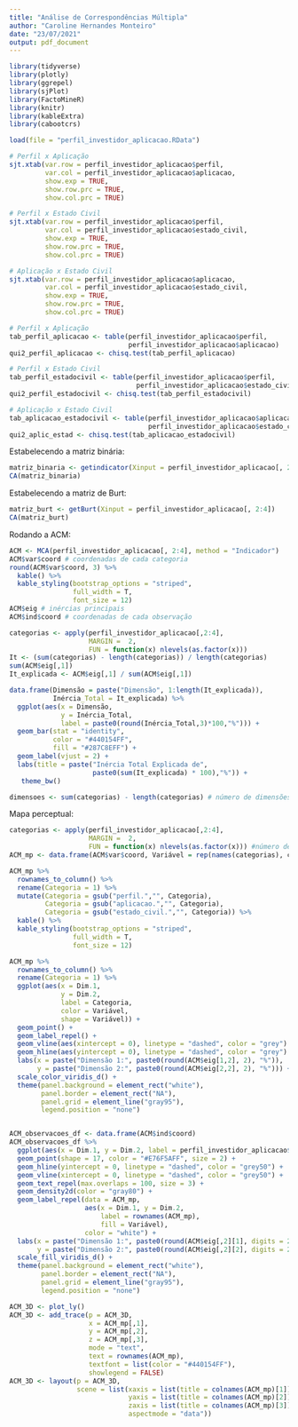 ```yaml
---
title: "Análise de Correspondências Múltipla"
author: "Caroline Hernandes Monteiro"
date: "23/07/2021"
output: pdf_document
---
```


```r
library(tidyverse)
library(plotly)
library(ggrepel)
library(sjPlot)
library(FactoMineR)
library(knitr)
library(kableExtra)
library(cabootcrs)
```


```r
load(file = "perfil_investidor_aplicacao.RData")

# Perfil x Aplicação
sjt.xtab(var.row = perfil_investidor_aplicacao$perfil, 
         var.col = perfil_investidor_aplicacao$aplicacao,
         show.exp = TRUE, 
         show.row.prc = TRUE, 
         show.col.prc = TRUE)

# Perfil x Estado Civil
sjt.xtab(var.row = perfil_investidor_aplicacao$perfil, 
         var.col = perfil_investidor_aplicacao$estado_civil,
         show.exp = TRUE, 
         show.row.prc = TRUE, 
         show.col.prc = TRUE)

# Aplicação x Estado Civil
sjt.xtab(var.row = perfil_investidor_aplicacao$aplicacao, 
         var.col = perfil_investidor_aplicacao$estado_civil,
         show.exp = TRUE, 
         show.row.prc = TRUE, 
         show.col.prc = TRUE)
```


```r
# Perfil x Aplicação
tab_perfil_aplicacao <- table(perfil_investidor_aplicacao$perfil,
                              perfil_investidor_aplicacao$aplicacao)
qui2_perfil_aplicacao <- chisq.test(tab_perfil_aplicacao)

# Perfil x Estado Civil
tab_perfil_estadocivil <- table(perfil_investidor_aplicacao$perfil,
                                perfil_investidor_aplicacao$estado_civil)
qui2_perfil_estadocivil <- chisq.test(tab_perfil_estadocivil)

# Aplicação x Estado Civil
tab_aplicacao_estadocivil <- table(perfil_investidor_aplicacao$aplicacao,
                                   perfil_investidor_aplicacao$estado_civil)
qui2_aplic_estad <- chisq.test(tab_aplicacao_estadocivil)
```


Estabelecendo a matriz binária:

```r
matriz_binaria <- getindicator(Xinput = perfil_investidor_aplicacao[, 2:4])
CA(matriz_binaria)
```


Estabelecendo a matriz de Burt:

```r
matriz_burt <- getBurt(Xinput = perfil_investidor_aplicacao[, 2:4])
CA(matriz_burt)
```


Rodando a ACM:

```r
ACM <- MCA(perfil_investidor_aplicacao[, 2:4], method = "Indicador")
ACM$var$coord # coordenadas de cada categoria
round(ACM$var$coord, 3) %>%
  kable() %>%
  kable_styling(bootstrap_options = "striped", 
                full_width = T, 
                font_size = 12)
ACM$eig # inércias principais
ACM$ind$coord # coordenadas de cada observação

categorias <- apply(perfil_investidor_aplicacao[,2:4], 
                    MARGIN =  2, 
                    FUN = function(x) nlevels(as.factor(x)))
It <- (sum(categorias) - length(categorias)) / length(categorias)
sum(ACM$eig[,1])
It_explicada <- ACM$eig[,1] / sum(ACM$eig[,1])

data.frame(Dimensão = paste("Dimensão", 1:length(It_explicada)),
           Inércia_Total = It_explicada) %>%
  ggplot(aes(x = Dimensão, 
             y = Inércia_Total, 
             label = paste0(round(Inércia_Total,3)*100,"%"))) +
  geom_bar(stat = "identity",
           color = "#440154FF", 
           fill = "#287C8EFF") +
  geom_label(vjust = 2) +
  labs(title = paste("Inércia Total Explicada de",
                     paste0(sum(It_explicada) * 100),"%")) +
   theme_bw()

dimensoes <- sum(categorias) - length(categorias) # número de dimensões
```


Mapa perceptual:

```r
categorias <- apply(perfil_investidor_aplicacao[,2:4], 
                    MARGIN =  2, 
                    FUN = function(x) nlevels(as.factor(x))) #número de categorias por variável
ACM_mp <- data.frame(ACM$var$coord, Variável = rep(names(categorias), categorias))

ACM_mp %>%
  rownames_to_column() %>%
  rename(Categoria = 1) %>%
  mutate(Categoria = gsub("perfil.","", Categoria),
         Categoria = gsub("aplicacao.","", Categoria),
         Categoria = gsub("estado_civil.","", Categoria)) %>%
  kable() %>%
  kable_styling(bootstrap_options = "striped", 
                full_width = T, 
                font_size = 12)

ACM_mp %>%
  rownames_to_column() %>%
  rename(Categoria = 1) %>%
  ggplot(aes(x = Dim.1, 
             y = Dim.2, 
             label = Categoria, 
             color = Variável, 
             shape = Variável)) +
  geom_point() +
  geom_label_repel() +
  geom_vline(aes(xintercept = 0), linetype = "dashed", color = "grey") +
  geom_hline(aes(yintercept = 0), linetype = "dashed", color = "grey") +
  labs(x = paste("Dimensão 1:", paste0(round(ACM$eig[1,2], 2), "%")),
       y = paste("Dimensão 2:", paste0(round(ACM$eig[2,2], 2), "%"))) +
  scale_color_viridis_d() +
  theme(panel.background = element_rect("white"),
        panel.border = element_rect("NA"),
        panel.grid = element_line("gray95"),
        legend.position = "none")


ACM_observacoes_df <- data.frame(ACM$ind$coord)
ACM_observacoes_df %>% 
  ggplot(aes(x = Dim.1, y = Dim.2, label = perfil_investidor_aplicacao$estudante)) +
  geom_point(shape = 17, color = "#E76F5AFF", size = 2) +
  geom_hline(yintercept = 0, linetype = "dashed", color = "grey50") +
  geom_vline(xintercept = 0, linetype = "dashed", color = "grey50") +
  geom_text_repel(max.overlaps = 100, size = 3) +
  geom_density2d(color = "gray80") +
  geom_label_repel(data = ACM_mp, 
                   aes(x = Dim.1, y = Dim.2, 
                       label = rownames(ACM_mp), 
                       fill = Variável), 
                   color = "white") +
  labs(x = paste("Dimensão 1:", paste0(round(ACM$eig[,2][1], digits = 2), "%")),
       y = paste("Dimensão 2:", paste0(round(ACM$eig[,2][2], digits = 2), "%"))) +
  scale_fill_viridis_d() +
  theme(panel.background = element_rect("white"),
        panel.border = element_rect("NA"),
        panel.grid = element_line("gray95"),
        legend.position = "none")

ACM_3D <- plot_ly()
ACM_3D <- add_trace(p = ACM_3D,
                    x = ACM_mp[,1],
                    y = ACM_mp[,2],
                    z = ACM_mp[,3],
                    mode = "text",
                    text = rownames(ACM_mp),
                    textfont = list(color = "#440154FF"),
                    showlegend = FALSE)
ACM_3D <- layout(p = ACM_3D,
                 scene = list(xaxis = list(title = colnames(ACM_mp)[1]),
                              yaxis = list(title = colnames(ACM_mp)[2]),
                              zaxis = list(title = colnames(ACM_mp)[3]),
                              aspectmode = "data"))
```

